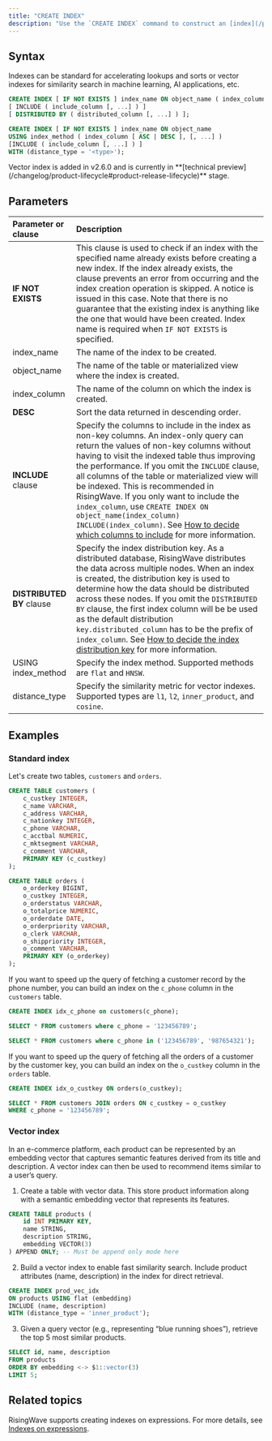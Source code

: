```yaml
---
title: "CREATE INDEX"
description: "Use the `CREATE INDEX` command to construct an [index](/processing/indexes) on a table or a materialized view."
---
```


## Syntax

Indexes can be standard for accelerating lookups and sorts or vector indexes for similarity search in machine learning, AI applications, etc. 

```sql Standard index syntax
CREATE INDEX [ IF NOT EXISTS ] index_name ON object_name ( index_column [ ASC | DESC ], [, ...] )
[ INCLUDE ( include_column [, ...] ) ]
[ DISTRIBUTED BY ( distributed_column [, ...] ) ];
```

```sql Vector index syntax
CREATE INDEX [ IF NOT EXISTS ] index_name ON object_name
USING index_method ( index_column [ ASC | DESC ], [, ...] )
[INCLUDE ( include_column [, ...] ) ]
WITH (distance_type = '<type>');
```

<Note>
Vector index is added in v2.6.0 and is currently in **[technical preview](/changelog/product-lifecycle#product-release-lifecycle)** stage.
</Note>

## Parameters

| Parameter or clause       | Description                                                                                                                                                                                                                                                                                                                                                                                                                                                                                                                                                              |
| :------------------------ | :----------------------------------------------------------------------------------------------------------------------------------------------------------------------------------------------------------------------------------------------------------------------------------------------------------------------------------------------------------------------------------------------------------------------------------------------------------------------------------------------------------------------------------------------------------------------- |
| **IF NOT EXISTS**         | This clause is used to check if an index with the specified name already exists before creating a new index. If the index already exists, the clause prevents an error from occurring and the index creation operation is skipped. A notice is issued in this case. Note that there is no guarantee that the existing index is anything like the one that would have been created. Index name is required when `IF NOT EXISTS` is specified.                                                                                                                               |
| index_name            | The name of the index to be created.                                                                                                                                                                                                                                                                                                                                                                                                                                                                                                                                     |
| object_name           | The name of the table or materialized view where the index is created.                                                                                                                                                                                                                                                                                                                                                                                                                                                                                                   |
| index_column           | The name of the column on which the index is created.                                                                                                                                                                                                                                                                                                                                                                                                                                                                                                                    |
| **DESC**                  | Sort the data returned in descending order.                                                                                                                                                                                                                                                                                                                                                                                                                                                                                                                              |
| **INCLUDE** clause        | Specify the columns to include in the index as non-key columns. An index-only query can return the values of non-key columns without having to visit the indexed table thus improving the performance. If you omit the `INCLUDE` clause, all columns of the table or materialized view will be indexed. This is recommended in RisingWave. If you only want to include the `index_column`, use `CREATE INDEX ON object_name(index_column) INCLUDE(index_column)`. See [How to decide which columns to include](/processing/indexes#how-to-decide-which-columns-to-include%3F) for more information. |
| **DISTRIBUTED BY** clause | Specify the index distribution key. As a distributed database, RisingWave distributes the data across multiple nodes. When an index is created, the distribution key is used to determine how the data should be distributed across these nodes. If you omit the `DISTRIBUTED BY` clause, the first index column will be be used as the default distribution `key.distributed_column` has to be the prefix of `index_column`. See [How to decide the index distribution key](/processing/indexes#how-to-decide-the-index-distribution-key%3F) for more information.                                   |
| USING index_method | Specify the index method. Supported methods are `flat` and `HNSW`.|
| distance_type | Specify the similarity metric for vector indexes. Supported types are `l1`, `l2`, `inner_product`, and `cosine`.|

## Examples

### Standard index

Let's create two tables, `customers` and `orders`.

```sql
CREATE TABLE customers (
    c_custkey INTEGER,
    c_name VARCHAR,
    c_address VARCHAR,
    c_nationkey INTEGER,
    c_phone VARCHAR,
    c_acctbal NUMERIC,
    c_mktsegment VARCHAR,
    c_comment VARCHAR,
    PRIMARY KEY (c_custkey)
);

CREATE TABLE orders (
    o_orderkey BIGINT,
    o_custkey INTEGER,
    o_orderstatus VARCHAR,
    o_totalprice NUMERIC,
    o_orderdate DATE,
    o_orderpriority VARCHAR,
    o_clerk VARCHAR,
    o_shippriority INTEGER,
    o_comment VARCHAR,
    PRIMARY KEY (o_orderkey)
);
```

If you want to speed up the query of fetching a customer record by the phone number, you can build an index on the `c_phone` column in the `customers` table.

```sql
CREATE INDEX idx_c_phone on customers(c_phone);

SELECT * FROM customers where c_phone = '123456789';

SELECT * FROM customers where c_phone in ('123456789', '987654321');
```

If you want to speed up the query of fetching all the orders of a customer by the customer key, you can build an index on the `o_custkey` column in the `orders` table.

```sql
CREATE INDEX idx_o_custkey ON orders(o_custkey);

SELECT * FROM customers JOIN orders ON c_custkey = o_custkey
WHERE c_phone = '123456789';
```

### Vector index

In an e-commerce platform, each product can be represented by an embedding vector that captures semantic features derived from its title and description. A vector index can then be used to recommend items similar to a user’s query. 

1. Create a table with vector data. This store product information along with a semantic embedding vector that represents its features.

```sql
CREATE TABLE products (
    id INT PRIMARY KEY,
    name STRING,
    description STRING,
    embedding VECTOR(3)
) APPEND ONLY; -- Must be append only mode here
```

2. Build a vector index to enable fast similarity search. Include product attributes (name, description) in the index for direct retrieval.

```sql
CREATE INDEX prod_vec_idx
ON products USING flat (embedding)
INCLUDE (name, description)
WITH (distance_type = 'inner_product');
```

3. Given a query vector (e.g., representing “blue running shoes”), retrieve the top 5 most similar products.

```sql
SELECT id, name, description
FROM products
ORDER BY embedding <-> $1::vector(3)
LIMIT 5;
```

## Related topics

RisingWave supports creating indexes on expressions. For more details, see [Indexes on expressions](/processing/indexes#indexes-on-expressions).
